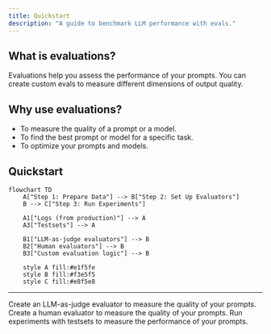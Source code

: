 ```yaml
---
title: Quickstart
description: "A guide to benchmark LLM performance with evals."
---
```


## What is evaluations?
Evaluations help you assess the performance of your prompts. You can create custom evals to measure different dimensions of output quality.

## Why use evaluations?
- To measure the quality of a prompt or a model.
- To find the best prompt or model for a specific task.
- To optimize your prompts and models.

## Quickstart
```mermaid
flowchart TD
    A["Step 1: Prepare Data"] --> B["Step 2: Set Up Evaluators"]
    B --> C["Step 3: Run Experiments"]
    
    A1["Logs (from production)"] --> A
    A3["Testsets"] --> A
    
    B1["LLM-as-judge evaluators"] --> B
    B2["Human evaluators"] --> B
    B3["Custom evaluation logic"] --> B
    
    style A fill:#e1f5fe
    style B fill:#f3e5f5
    style C fill:#e8f5e8
```

---
<CardGroup cols={2}>
<Card title="LLM-as-judge evaluator" href="../evaluation/llm-evals/llm-evaluator">
    Create an LLM-as-judge evaluator to measure the quality of your prompts.
</Card>
<Card title="Create a human evaluator" href="../evaluation/human-evals/human-evals-setup">
    Create a human evaluator to measure the quality of your prompts.
</Card>
<Card title="Run experiments with testsets" href="../evaluation/experiments/overview">
    Run experiments with testsets to measure the performance of your prompts.
</Card>
</CardGroup>

